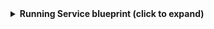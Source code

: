 <details>
<summary><b>Running Service blueprint (click to expand)</b></summary>

```json showLineNumbers
{
  "identifier": "githubRepoEnvironment",
  "title": "Running Service",
  "icon": "Environment",
  "schema": {
    "properties": {
      "url": {
        "icon": "DefaultProperty",
        "title": "URL",
        "type": "string",
        "format": "url"
      },
      "createdAt": {
        "title": "Created At",
        "type": "string",
        "format": "date-time",
        "icon": "DefaultProperty"
      },
      "updatedAt": {
        "title": "Updated At",
        "type": "string",
        "format": "date-time"
      },
      "protectedBranches": {
        "title": "Protected Branches",
        "type": "boolean"
      },
      "customBranchPolicies": {
        "title": "Custom Branch Policies",
        "type": "boolean"
      }
    },
    "required": []
  },
  "mirrorProperties": {},
  "calculationProperties": {},
  "relations": {
    "repository": {
      "target": "githubRepository",
      "required": true,
      "many": false
    }
  }
}
```

</details>
